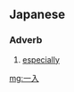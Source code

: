 ==Japanese==
{{ja-kanjitab|ひと|しお|yomi=k}}

===Adverb===
{{ja-pos|adverb|ひとしお}}

# [[especially]]

[[mg:一入]]